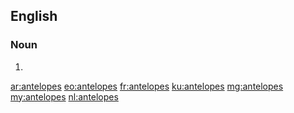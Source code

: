 ==English==

===Noun===
{{head|en|noun plural form}}

# {{plural of|antelope|lang=en}}

[[ar:antelopes]]
[[eo:antelopes]]
[[fr:antelopes]]
[[ku:antelopes]]
[[mg:antelopes]]
[[my:antelopes]]
[[nl:antelopes]]